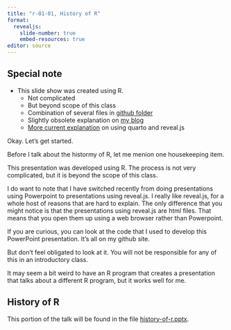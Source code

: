 ```yaml
---
title: "r-01-01, History of R"
format: 
  revealjs:
    slide-number: true
    embed-resources: true
editor: source
---
```


## Special note

+ This slide show was created using R.
  + Not complicated 
  + But beyond scope of this class
  + Combination of several files in [github folder][ref11]
  + Slightly obsolete explanation on [my blog][ref12]
  + [More current explanation][ref13] on using quarto and reveal.js
 
[ref11]: https://github.com/pmean/classes/tree/master/introduction-to-r/01/src
[ref12]: http://blog.pmean.com/powerpoint-with-r-markdown/
[ref13]: https://quarto.org/docs/presentations/revealjs/

  
::: notes

Okay. Let's get started.

Before I talk about the histormy of R, let me menion one housekeeping item.

This presentation was developed using R. The process is not very complicated, but it is beyond the scope of this class. 

I do want to note that I have switched recently from doing presentations using Powerpoint to presentations using reveal.js. I really like reveal.js, for a whole host of reasons that are hard to explain. The only difference that you might notice is that the presentations using reveal.js are html files. That means that you open them up using a web browser rather than Powerpoint.

If you are curious, you can look at the code that I used to develop this
PowerPoint presentation. It's all on my github site.

But don't feel obligated to look at it. You will not be responsible for any of this in an introductory class.

It may seem a bit weird to have an R program that creates a presentation that talks about a different R program, but it works well for me.

:::




## History of R

This portion of the talk will be found in the file [history-of-r.pptx][ref14].

[ref14]: https://github.com/pmean/classes/blob/master/general/history-of-r.pptx
